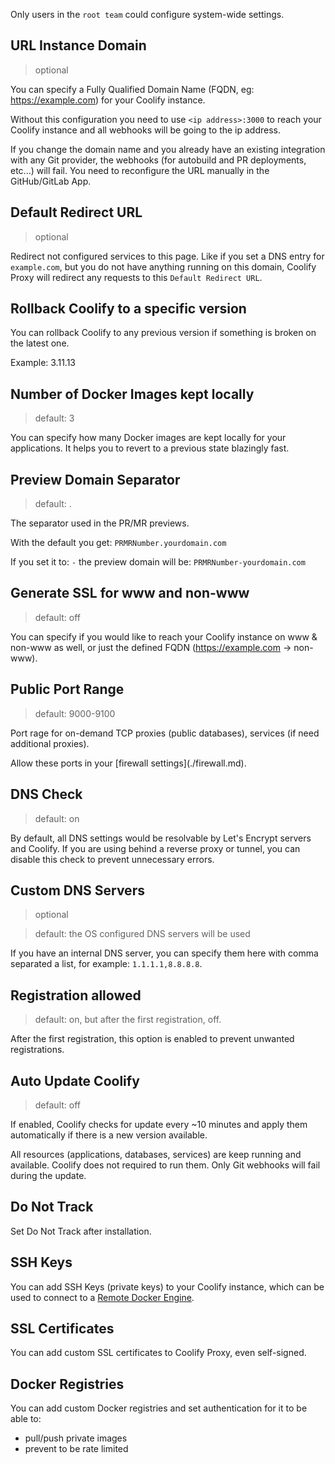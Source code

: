 Only users in the `root team` could configure system-wide settings.

## URL Instance Domain

> optional

You can specify a Fully Qualified Domain Name (FQDN, eg: https://example.com) for your Coolify instance.

Without this configuration you need to use `<ip address>:3000` to reach your Coolify instance and all webhooks will be going to the ip address.

<Warning>
If you change the domain name and you already have an existing integration with any Git provider, the webhooks (for autobuild and PR deployments, etc...) will fail. You need to reconfigure the URL manually in the GitHub/GitLab App.
</Warning>

## Default Redirect URL

> optional

Redirect not configured services to this page. Like if you set a DNS entry for `example.com`, but you do not have anything running on this domain, Coolify Proxy will redirect any requests to this `Default Redirect URL`.

## Rollback Coolify to a specific version

You can rollback Coolify to any previous version if something is broken on the latest one.

Example: 3.11.13

## Number of Docker Images kept locally

> default: 3

You can specify how many Docker images are kept locally for your applications. It helps you to revert to a previous state blazingly fast.

## Preview Domain Separator

> default: .

The separator used in the PR/MR previews.

With the default you get: `PRMRNumber.yourdomain.com`

If you set it to: `-` the preview domain will be: `PRMRNumber-yourdomain.com`

## Generate SSL for www and non-www

> default: off

You can specify if you would like to reach your Coolify instance on www & non-www as well, or just the defined FQDN (https://example.com -> non-www).

## Public Port Range

> default: 9000-9100

Port rage for on-demand TCP proxies (public databases), services (if need additional proxies).

<Tip>
Allow these ports in your [firewall settings](./firewall.md).
</Tip>

## DNS Check

> default: on

By default, all DNS settings would be resolvable by Let's Encrypt servers and Coolify. If you are using behind a reverse proxy or tunnel, you can disable this check to prevent unnecessary errors.

## Custom DNS Servers

> optional

> default: the OS configured DNS servers will be used

If you have an internal DNS server, you can specify them here with comma separated a list, for example: `1.1.1.1,8.8.8.8`.

## Registration allowed

> default: on, but after the first registration, off.

After the first registration, this option is enabled to prevent unwanted registrations.

## Auto Update Coolify

> default: off

If enabled, Coolify checks for update every ~10 minutes and apply them automatically if there is a new version available.

<Tip>
All resources (applications, databases, services) are keep running and available. Coolify does not required to run them. Only Git webhooks will fail during the update.
</Tip>

## Do Not Track

Set Do Not Track after installation.

## SSH Keys

You can add SSH Keys (private keys) to your Coolify instance, which can be used to connect to a [Remote Docker Engine](./destinations.md#remote-docker-engine).

## SSL Certificates

You can add custom SSL certificates to Coolify Proxy, even self-signed.

## Docker Registries

You can add custom Docker registries and set authentication for it to be able to:

- pull/push private images
- prevent to be rate limited
